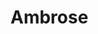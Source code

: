 
# Ambrose

<ProjectDetails
  region="Reach"
  house="House Ambrose"
  type="Castle"
  status="In Progress"
  warp="/warp ambrose"
  projectLead="an_escaped_duck"
  dateStarted="September 6, 2018"
  dateCompleted="Invalid Date"
/>
